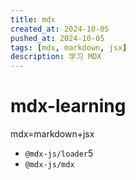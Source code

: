 ---
title: mdx
created_at: 2024-10-05
pushed_at: 2024-10-05
tags: [mdx, markdown, jsx]
description: 学习 MDX
---
# mdx-learning
mdx=markdown+jsx

- `@mdx-js/loader`5
- `@mdx-js/mdx`